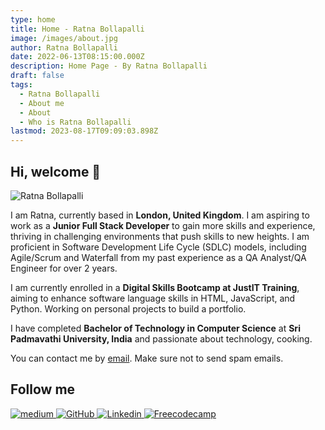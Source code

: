 ```yaml
---
type: home
title: Home - Ratna Bollapalli
image: /images/about.jpg
author: Ratna Bollapalli
date: 2022-06-13T08:15:00.000Z
description: Home Page - By Ratna Bollapalli
draft: false
tags:
  - Ratna Bollapalli
  - About me
  - About
  - Who is Ratna Bollapalli
lastmod: 2023-08-17T09:09:03.898Z
---
```


## Hi, welcome 👋

![Ratna Bollapalli](https://capsule-render.vercel.app/api?type=soft&color=auto&height=400&section=header&text=Build%20and%20Deploy&fontSize=90&animation=fadeIn)

I am Ratna, currently based in **London, United Kingdom**. I am aspiring to work as a **Junior Full Stack Developer** to gain more skills and experience, thriving in challenging environments that push skills to new heights. I am proficient in Software Development Life Cycle (SDLC) models, including Agile/Scrum and Waterfall from my past experience as a QA Analyst/QA Engineer for over 2 years.

I am currently enrolled in a **Digital Skills Bootcamp at JustIT Training**, aiming to enhance software language skills in HTML, JavaScript, and Python. Working on personal projects to build a portfolio.

I have completed **Bachelor of Technology in Computer Science** at **Sri Padmavathi University, India** and passionate about technology, cooking.

You can contact me by [email](mailto:ratnadeepika75@gmail.com). Make sure not to send spam emails.

<Divider />

## Follow me

<Divider mb={20} size="lg" color="indigo" />

<div id="badges">
  <a style={{"margin":" auto 3px"}} target="_blank" href="https://medium.com/@ratnabollapalli">
    <img title="Medium" alt="medium" src="https://img.shields.io/badge/Medium-12100E?style=for-the-badge&logo=medium&logoColor=white" alt="LinkedIn Badge"/>
  </a> 
  <a style={{"margin":" auto 3px"}} target="_blank" href="https://github.com/ratnabollapalli">
    <img title="GitHub" alt="GitHub"  src="https://img.shields.io/badge/github-%23121011.svg?style=for-the-badge&logo=github&logoColor=white"/>
  </a>
  <a style={{"margin":" auto 3px"}} target="_blank" href="https://www.linkedin.com/in/ratnabollapalli/">
    <img title="Linkedin" alt="Linkedin"  src="https://img.shields.io/badge/linkedin-%230077B5.svg?style=for-the-badge&logo=linkedin&logoColor=white"/>
  </a>
   <a style={{"margin":" auto 3px"}} target="_blank" href="https://codesandbox.io/u/ratnabollapalli">
    <img title="Freecodecamp" alt="Freecodecamp"  src="https://img.shields.io/badge/Freecodecamp-%23123.svg?&style=for-the-badge&logo=freecodecamp&logoColor=green"/>
  </a>

</div>


